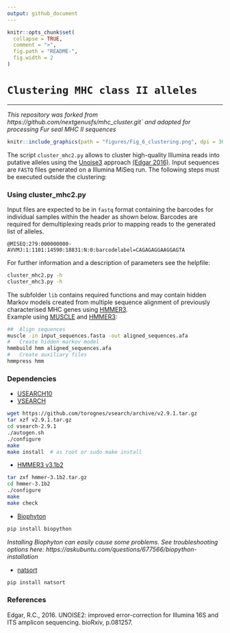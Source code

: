 ```yaml
---
output: github_document
---
```


```r
knitr::opts_chunk$set(
  collapse = TRUE,
  comment = ">",
  fig.path = "README-",
  fig.width = 2
)
```

# `Clustering MHC class II alleles`

***

*This repository was forked from https://github.com/nextgenusfs/mhc_cluster.git` and adapted for processing Fur seal MHC II sequences*

```r
knitr::include_graphics(path = "figures/Fig_6_clustering.png", dpi = 300)
```

The script `cluster_mhc2.py` allows to cluster high-quality Illumina reads into putative alleles using the [Unoise3](http://drive5.com/usearch/manual/cmd_unoise3.html) approach [(Edgar 2016)](https://www.biorxiv.org/content/early/2016/10/15/081257).
Input sequences are `FASTQ` files generated on a Illumina MiSeq run. The following steps must be executed outside the clustering:

### Using cluster_mhc2.py

Input files are expected to be in `fastq` format containing the barcodes for individual samples within the header as shown below. Barcodes are required for demultiplexing reads prior to mapping reads to the generated list of alleles.

```
@MISEQ:279:000000000-AVVMJ:1:1101:14590:18831:N:0:barcodelabel=CAGAGAGGAAGGAGTA
```
For further information and a description of parameters see the helpfile:

```bash
cluster_mhc2.py -h
cluster_mhc3.py -h 
```

The subfolder `lib` contains required functions and may contain hidden Markov models created from multiple sequence alignment of previously characterised MHC genes using [HMMER3](http://hmmer.org/).   
Example using [MUSCLE](http://www.drive5.com/muscle/manual/) and [HMMER3](hmmer.org):

```bash
##	Align sequences
muscle -in input_sequences.fasta -out aligned_sequences.afa
#	Create hidden markov model	
hmmbuild hmm aligned_sequences.afa
#	Create auxiliary files
hmmpress hmm
```

### Dependencies

* [USEARCH10](http://www.drive5.com/usearch)
* [VSEARCH](https://github.com/torognes/vsearch)

```bash
wget https://github.com/torognes/vsearch/archive/v2.9.1.tar.gz
tar xzf v2.9.1.tar.gz
cd vsearch-2.9.1
./autogen.sh
./configure
make
make install  # as root or sudo make install
```

* [HMMER3 v3.1b2](hmmer.org)

```bash
tar zxf hmmer-3.1b2.tar.gz
cd hmmer-3.1b2
./configure
make
make check
```

* [Biophyton](http://biopython.org/wiki/Download)

```bash
pip install biopython
```
*Installing Biophyton can easily cause some problems. See troubleshooting options here: https://askubuntu.com/questions/677566/biopython-installation* 
 
* [natsort](https://pypi.python.org/pypi/natsort)

```bash
pip install natsort
```

### References

Edgar, R.C., 2016. UNOISE2: improved error-correction for Illumina 16S and ITS amplicon sequencing. bioRxiv, p.081257.